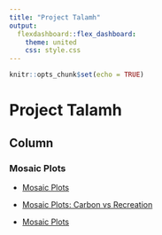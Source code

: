 ```yaml
---
title: "Project Talamh"
output: 
  flexdashboard::flex_dashboard:
    theme: united
    css: style.css
---
```


```r
knitr::opts_chunk$set(echo = TRUE)

```

Project Talamh
=====================

Column {.tabset}
--------------


### Mosaic Plots

* <a href="talamh-1.html">Mosaic Plots</a>

* <a href="talamh-2-Rec-Carb.html">Mosaic Plots: Carbon vs Recreation</a>

* <a href="talamh-3.html">Mosaic Plots</a>
